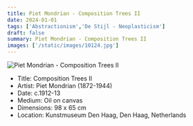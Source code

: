```yaml
---
title: Piet Mondrian - Composition Trees II
date: 2024-01-01
tags: ['Abstractionism','De Stijl - Neoplasticism']
draft: false
summary: Piet Mondrian - Composition Trees II
images: ['/static/images/10124.jpg']
---
```


![Piet Mondrian - Composition Trees II](/static/images/10124.jpg)

* Title: Composition Trees II
* Artist: Piet Mondrian (1872-1944)
* Date: c.1912-13
* Medium: Oil on canvas
* Dimensions: 98 x 65 cm
* Location: Kunstmuseum Den Haag, Den Haag, Netherlands


